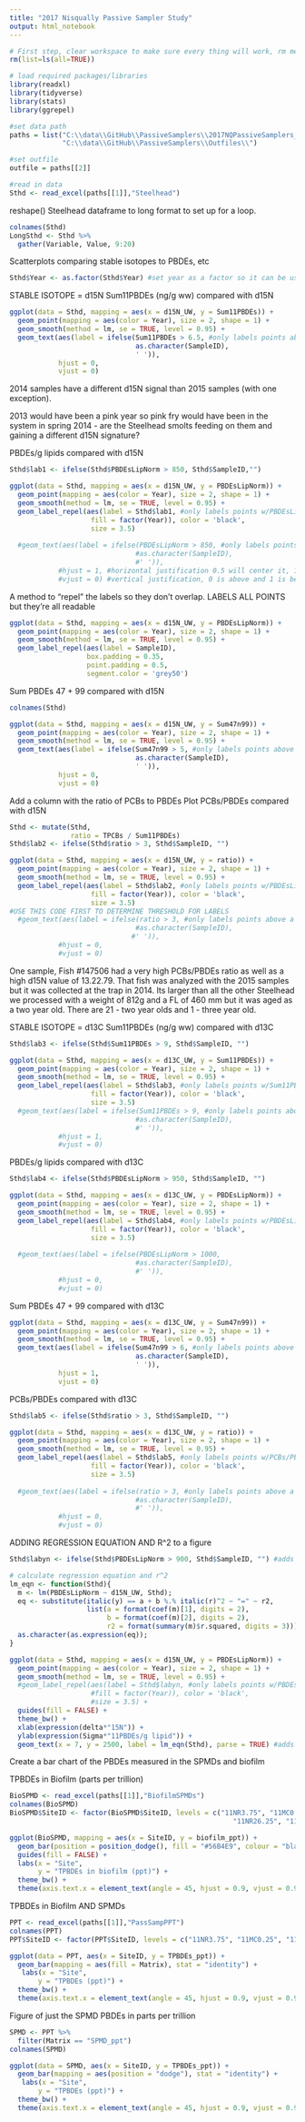 ```yaml
---
title: "2017 Nisqually Passive Sampler Study"
output: html_notebook
---
```


```r
# First step, clear workspace to make sure every thing will work, rm means remove
rm(list=ls(all=TRUE))

# load required packages/libraries
library(readxl)
library(tidyverse)
library(stats)
library(ggrepel)

#set data path
paths = list("C:\\data\\GitHub\\PassiveSamplers\\2017NQPassiveSamplers_Data.xlsx",
             "C:\\data\\GitHub\\PassiveSamplers\\Outfiles\\")

#set outfile
outfile = paths[[2]]

#read in data
Sthd <- read_excel(paths[[1]],"Steelhead")
```

reshape() Steelhead dataframe to long format to set up for a loop.
```r
colnames(Sthd)
LongSthd <- Sthd %>%
  gather(Variable, Value, 9:20)
```
Scatterplots comparing stable isotopes to PBDEs, etc
```r
Sthd$Year <- as.factor(Sthd$Year) #set year as a factor so it can be used as a categorical variable

```

STABLE ISOTOPE = d15N
Sum11PBDEs (ng/g ww) compared with d15N
```r
ggplot(data = Sthd, mapping = aes(x = d15N_UW, y = Sum11PBDEs)) +
  geom_point(mapping = aes(color = Year), size = 2, shape = 1) +
  geom_smooth(method = lm, se = TRUE, level = 0.95) +
  geom_text(aes(label = ifelse(Sum11PBDEs > 6.5, #only labels points above a certain threshold
                               as.character(SampleID),
                               ' ')),
            hjust = 0,
            vjust = 0)
```
2014 samples have a different d15N signal than 2015 samples (with one exception).

2013 would have been a pink year so pink fry would have been in the system in spring 2014 - are the Steelhead smolts feeding on them and gaining a different d15N signature? 


PBDEs/g lipids compared with d15N
```r
Sthd$lab1 <- ifelse(Sthd$PBDEsLipNorm > 850, Sthd$SampleID,"")

ggplot(data = Sthd, mapping = aes(x = d15N_UW, y = PBDEsLipNorm)) +
  geom_point(mapping = aes(color = Year), size = 2, shape = 1) +
  geom_smooth(method = lm, se = TRUE, level = 0.95) +
  geom_label_repel(aes(label = Sthd$lab1, #only labels points w/PBDEsLipNorm >850
                    fill = factor(Year)), color = 'black',
                    size = 3.5)
  
  #geom_text(aes(label = ifelse(PBDEsLipNorm > 850, #only labels points above a certain threshold
                               #as.character(SampleID),
                               #' ')),
            #hjust = 1, #horizontal justification 0.5 will center it, 1 is left, 0 is right
            #vjust = 0) #vertical justification, 0 is above and 1 is below
```
A method to "repel" the labels so they don't overlap.
LABELS ALL POINTS but they're all readable
```r
ggplot(data = Sthd, mapping = aes(x = d15N_UW, y = PBDEsLipNorm)) +
  geom_point(mapping = aes(color = Year), size = 2, shape = 1) +
  geom_smooth(method = lm, se = TRUE, level = 0.95) +
  geom_label_repel(aes(label = SampleID),
                   box.padding = 0.35,
                   point.padding = 0.5,
                   segment.color = 'grey50') 
```

Sum PBDEs 47 + 99 compared with d15N
```r
colnames(Sthd)

ggplot(data = Sthd, mapping = aes(x = d15N_UW, y = Sum47n99)) +
  geom_point(mapping = aes(color = Year), size = 2, shape = 1) +
  geom_smooth(method = lm, se = TRUE, level = 0.95) +
  geom_text(aes(label = ifelse(Sum47n99 > 5, #only labels points above a certain threshold
                               as.character(SampleID),
                               ' ')),
            hjust = 0,
            vjust = 0)
```
Add a column with the ratio of PCBs to PBDEs
Plot PCBs/PBDEs compared with d15N
```r
Sthd <- mutate(Sthd,
               ratio = TPCBs / Sum11PBDEs)
Sthd$lab2 <- ifelse(Sthd$ratio > 3, Sthd$SampleID, "")

ggplot(data = Sthd, mapping = aes(x = d15N_UW, y = ratio)) +
  geom_point(mapping = aes(color = Year), size = 2, shape = 1) +
  geom_smooth(method = lm, se = TRUE, level = 0.95) +
  geom_label_repel(aes(label = Sthd$lab2, #only labels points w/PBDEsLipNorm >900
                    fill = factor(Year)), color = 'black',
                    size = 3.5)
#USE THIS CODE FIRST TO DETERMINE THRESHOLD FOR LABELS  
  #geom_text(aes(label = ifelse(ratio > 3, #only labels points above a certain threshold
                               #as.character(SampleID),
                              #' ')),
            #hjust = 0,
            #vjust = 0)

```

One sample, Fish #147506 had a very high PCBs/PBDEs ratio as well as a high d15N value of 13.22.79.  That fish was analyzed with the 2015 samples but it was collected at the trap in 2014.  Its larger than all the other Steelhead we processed with a weight of 812g and a FL of 460 mm but it was aged as a two year old. There are 21 - two year olds and 1 - three year old.

STABLE ISOTOPE = d13C
Sum11PBDEs (ng/g ww) compared with d13C
```r
Sthd$lab3 <- ifelse(Sthd$Sum11PBDEs > 9, Sthd$SampleID, "")

ggplot(data = Sthd, mapping = aes(x = d13C_UW, y = Sum11PBDEs)) +
  geom_point(mapping = aes(color = Year), size = 2, shape = 1) +
  geom_smooth(method = lm, se = TRUE, level = 0.95) +
  geom_label_repel(aes(label = Sthd$lab3, #only labels points w/Sum11PBDEs >9
                    fill = factor(Year)), color = 'black',
                    size = 3.5)
  #geom_text(aes(label = ifelse(Sum11PBDEs > 9, #only labels points above a certain threshold
                               #as.character(SampleID),
                               #' ')),
            #hjust = 1,
            #vjust = 0)
```

PBDEs/g lipids compared with d13C
```r
Sthd$lab4 <- ifelse(Sthd$PBDEsLipNorm > 950, Sthd$SampleID, "")

ggplot(data = Sthd, mapping = aes(x = d13C_UW, y = PBDEsLipNorm)) +
  geom_point(mapping = aes(color = Year), size = 2, shape = 1) +
  geom_smooth(method = lm, se = TRUE, level = 0.95) +
  geom_label_repel(aes(label = Sthd$lab4, #only labels points w/PBDEsLipNorm >950
                    fill = factor(Year)), color = 'black',
                    size = 3.5)
  
  #geom_text(aes(label = ifelse(PBDEsLipNorm > 1000, 
                               #as.character(SampleID),
                               #' ')),
            #hjust = 0,
            #vjust = 0)
```

Sum PBDEs 47 + 99 compared with d13C
```r
ggplot(data = Sthd, mapping = aes(x = d13C_UW, y = Sum47n99)) +
  geom_point(mapping = aes(color = Year), size = 2, shape = 1) +
  geom_smooth(method = lm, se = TRUE, level = 0.95) +
  geom_text(aes(label = ifelse(Sum47n99 > 6, #only labels points above a certain threshold
                               as.character(SampleID),
                               ' ')),
            hjust = 1,
            vjust = 0)
```

PCBs/PBDEs compared with d13C
```r
Sthd$lab5 <- ifelse(Sthd$ratio > 3, Sthd$SampleID, "")

ggplot(data = Sthd, mapping = aes(x = d13C_UW, y = ratio)) +
  geom_point(mapping = aes(color = Year), size = 2, shape = 1) +
  geom_smooth(method = lm, se = TRUE, level = 0.95) +
  geom_label_repel(aes(label = Sthd$lab5, #only labels points w/PCBs/PBDEs ratio >3
                    fill = factor(Year)), color = 'black',
                    size = 3.5)
  
  #geom_text(aes(label = ifelse(ratio > 3, #only labels points above a certain threshold
                               #as.character(SampleID),
                               #' ')),
            #hjust = 0,
            #vjust = 0)

```

ADDING REGRESSION EQUATION AND R^2 to a figure
```r
Sthd$labyn <- ifelse(Sthd$PBDEsLipNorm > 900, Sthd$SampleID, "") #adds a new "dummy" column containing only SampleIDs with PBDEsLipNorm > 900 gPBDEs/g lipid

# calculate regression equation and r^2 
lm_eqn <- function(Sthd){
  m <- lm(PBDEsLipNorm ~ d15N_UW, Sthd);
  eq <- substitute(italic(y) == a + b %.% italic(r)^2 ~ "=" ~ r2,
                   list(a = format(coef(m)[1], digits = 2),
                        b = format(coef(m)[2], digits = 2),
                        r2 = format(summary(m)$r.squared, digits = 3)))
  as.character(as.expression(eq));
}

ggplot(data = Sthd, mapping = aes(x = d15N_UW, y = PBDEsLipNorm)) +
  geom_point(mapping = aes(color = Year), size = 2, shape = 1) +
  geom_smooth(method = lm, se = TRUE, level = 0.95) +
  #geom_label_repel(aes(label = Sthd$labyn, #only labels points w/PBDEsLipNorm >900
                    #fill = factor(Year)), color = 'black',
                    #size = 3.5) +
  guides(fill = FALSE) +
  theme_bw() +
  xlab(expression(delta*"15N")) +
  ylab(expression(Sigma*"11PBDEs/g lipid")) +
  geom_text(x = 7, y = 2500, label = lm_eqn(Sthd), parse = TRUE) #adds regression equation and r^2 to figure
```

Create a bar chart of the PBDEs measured in the SPMDs and biofilm

TPBDEs in Biofilm (parts per trillion)

```r
BioSPMD <- read_excel(paths[[1]],"BiofilmSPMDs")
colnames(BioSPMD)
BioSPMD$SiteID <- factor(BioSPMD$SiteID, levels = c("11NR3.75", "11MC0.25", "11NR12.25", "11CC0.25", "11NR12.5", "11NR10.0",
                                                       "11NR26.25", "11OVC0.1", "11MR0.5", "11MR0.5 dup", "11MR4.9", "11NR39.75"))

ggplot(BioSPMD, mapping = aes(x = SiteID, y = biofilm_ppt)) +
  geom_bar(position = position_dodge(), fill = "#56B4E9", colour = "black", stat = "identity") +
  guides(fill = FALSE) +
  labs(x = "Site",
       y = "TPBDEs in biofilm (ppt)") +
  theme_bw() +
  theme(axis.text.x = element_text(angle = 45, hjust = 0.9, vjust = 0.95, size = 12)) 


```

TPBDEs in Biofilm AND SPMDs
```r
PPT <- read_excel(paths[[1]],"PassSampPPT")
colnames(PPT)
PPT$SiteID <- factor(PPT$SiteID, levels = c("11NR3.75", "11MC0.25", "11NR12.25", "11CC0.25", "11NR12.5", "11NR10.0", "11NR26.25", "11OVC0.1", "11MR0.5", "11MR0.5 dup", "11MR4.9", "11NR39.75"))

ggplot(data = PPT, aes(x = SiteID, y = TPBDEs_ppt)) +
  geom_bar(mapping = aes(fill = Matrix), stat = "identity") +
   labs(x = "Site",
       y = "TPBDEs (ppt)") +
  theme_bw() +
  theme(axis.text.x = element_text(angle = 45, hjust = 0.9, vjust = 0.95, size = 12)) 
```

Figure of just the SPMD PBDEs in parts per trillion
```r
SPMD <- PPT %>%
  filter(Matrix == "SPMD_ppt")
colnames(SPMD)

ggplot(data = SPMD, aes(x = SiteID, y = TPBDEs_ppt)) +
  geom_bar(mapping = aes(position = "dodge"), stat = "identity") +
   labs(x = "Site",
       y = "TPBDEs (ppt)") +
  theme_bw() +
  theme(axis.text.x = element_text(angle = 45, hjust = 0.9, vjust = 0.95, size = 12)) 

```

